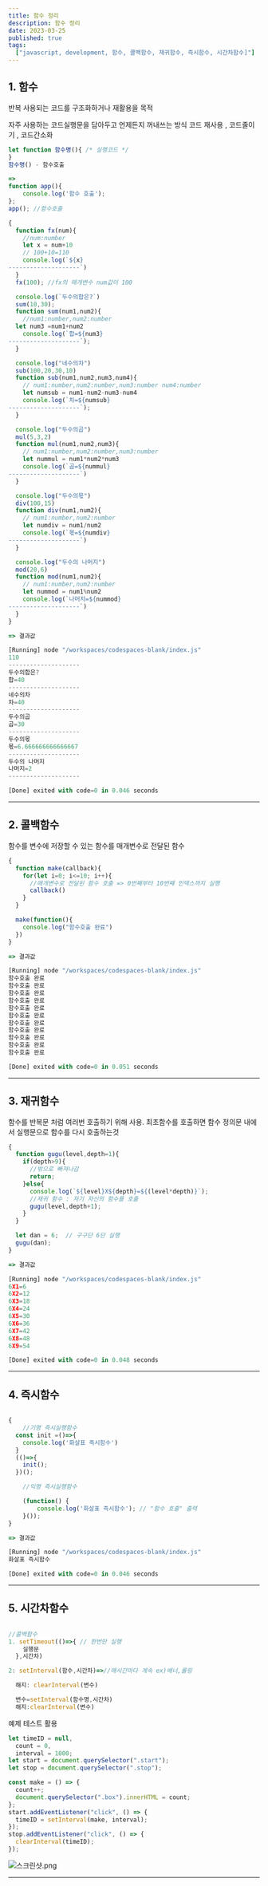 ```yaml
---
title: 함수 정리
description: 함수 정리
date: 2023-03-25
published: true
tags:
  ["javascript, development, 함수, 콜백함수, 재귀함수, 즉시함수, 시간차함수]"]
---
```


## 1. 함수

반복 사용되는 코드를 구조화하거나 재활용을 목적

자주 사용하는 코드실행문을 담아두고 언제든지 꺼내쓰는 방식 코드 재사용 , 코드줄이기 , 코드간소화

```jsx
let function 함수명(){ /* 실행코드 */
}
함수명() - 함수호출

=>
function app(){
	console.log('함수 호출');
};
app(); //함수호출
```

```jsx
{
  function fx(num){
    //num:number
    let x = num+10
    // 100+10=110
    console.log(`${x}
--------------------`)
  }
  fx(100); //fx의 매개변수 num값이 100

  console.log(`두수의합은?`)
  sum(10,30);
  function sum(num1,num2){
    //num1:number,num2:number
  let num3 =num1+num2
    console.log(`합=${num3}
--------------------`);
  }

  console.log("네수의차")
  sub(100,20,30,10)
  function sub(num1,num2,num3,num4){
    // num1:number,num2:number,num3:number num4:number
    let numsub = num1-num2-num3-num4
    console.log(`차=${numsub}
--------------------`);
  }

  console.log("두수의곱")
  mul(5,3,2)
  function mul(num1,num2,num3){
    // num1:number,num2:number,num3:number
    let nummul = num1*num2*num3
    console.log(`곱=${nummul}
--------------------`)
  }

  console.log("두수의몫")
  div(100,15)
  function div(num1,num2){
    // num1:number,num2:number
    let numdiv = num1/num2
    console.log(`몫=${numdiv}
--------------------`)
  }

  console.log("두수의 나머지")
  mod(20,6)
  function mod(num1,num2){
    // num1:number,num2:number
    let nummod = num1%num2
    console.log(`나머지=${nummod}
--------------------`)
  }
}

=> 결과값

[Running] node "/workspaces/codespaces-blank/index.js"
110
--------------------
두수의합은?
합=40
--------------------
네수의차
차=40
--------------------
두수의곱
곱=30
--------------------
두수의몫
몫=6.666666666666667
--------------------
두수의 나머지
나머지=2
--------------------

[Done] exited with code=0 in 0.046 seconds
```

---

## 2. 콜백함수

함수를 변수에 저장할 수 있는 함수를 매개변수로 전달된 함수

```jsx
{
  function make(callback){
    for(let i=0; i<=10; i++){
      //매개변수로 전달된 함수 호출 => 0번째부터 10번째 인덱스까지 실행
      callback()
    }
  }

  make(function(){
    console.log("함수호출 완료")
  })
}

=> 결과값

[Running] node "/workspaces/codespaces-blank/index.js"
함수호출 완료
함수호출 완료
함수호출 완료
함수호출 완료
함수호출 완료
함수호출 완료
함수호출 완료
함수호출 완료
함수호출 완료
함수호출 완료
함수호출 완료

[Done] exited with code=0 in 0.051 seconds
```

---

## 3. 재귀함수

함수를 반복문 처럼 여러번 호출하기 위해 사용.
최초함수를 호출하면 함수 정의문 내에서 실행문으로 함수를 다시 호출하는것

```jsx
{
  function gugu(level,depth=1){
    if(depth>9){
      //밖으로 빠져나감
      return;
    }else{
      console.log(`${level}X${depth}=${(level*depth)}`);
      //재귀 함수 : 자기 자신의 함수를 호출
      gugu(level,depth+1);
    }
  }

  let dan = 6;  // 구구단 6단 실행
  gugu(dan);
}

=> 결과값

[Running] node "/workspaces/codespaces-blank/index.js"
6X1=6
6X2=12
6X3=18
6X4=24
6X5=30
6X6=36
6X7=42
6X8=48
6X9=54

[Done] exited with code=0 in 0.048 seconds
```

---

## 4. 즉시함수

```jsx

{
	//기명 즉시실행함수
  const init =()=>{
    console.log('화살표 즉시함수')
  }
  (()=>{
    init();
  })();

	//익명 즉시실행함수

	(function() {
		console.log('화살표 즉시함수'); // "함수 호출" 출력
	}());
}

=> 결과값

[Running] node "/workspaces/codespaces-blank/index.js"
화살표 즉시함수

[Done] exited with code=0 in 0.046 seconds
```

---

## 5. 시간차함수

```jsx

//콜백함수
1. setTimeout(()=>{ // 한번만 실행
    실행문
  },시간차)

2: setInterval(함수,시간차)=>//매시간마다 계속 ex)배너,롤링

  해지: clearInterval(변수)

  변수=setInterval(함수명,시간차)
  해지:clearInterval(변수)
```

예제 테스트 활용

```jsx
let timeID = null,
  count = 0,
  interval = 1000;
let start = document.querySelector(".start");
let stop = document.querySelector(".stop");

const make = () => {
  count++;
  document.querySelector(".box").innerHTML = count;
};
start.addEventListener("click", () => {
  timeID = setInterval(make, interval);
});
stop.addEventListener("click", () => {
  clearInterval(timeID);
});
```

![스크린샷.png](https://s3.us-west-2.amazonaws.com/secure.notion-static.com/41514c56-cc02-4487-9dcb-9a3c8764b842/%E1%84%89%E1%85%B3%E1%84%8F%E1%85%B3%E1%84%85%E1%85%B5%E1%86%AB%E1%84%89%E1%85%A3%E1%86%BA_2023-03-25_%E1%84%8B%E1%85%A9%E1%84%92%E1%85%AE_10.12.43.png?X-Amz-Algorithm=AWS4-HMAC-SHA256&X-Amz-Content-Sha256=UNSIGNED-PAYLOAD&X-Amz-Credential=AKIAT73L2G45EIPT3X45%2F20230325%2Fus-west-2%2Fs3%2Faws4_request&X-Amz-Date=20230325T131621Z&X-Amz-Expires=86400&X-Amz-Signature=66e132607f41f772cc98a302ccd79b4c9d7259fcb6575cb3d9f8c3ecf208cc8c&X-Amz-SignedHeaders=host&response-content-disposition=filename%3D%22%25E1%2584%2589%25E1%2585%25B3%25E1%2584%258F%25E1%2585%25B3%25E1%2584%2585%25E1%2585%25B5%25E1%2586%25AB%25E1%2584%2589%25E1%2585%25A3%25E1%2586%25BA%25202023-03-25%2520%25E1%2584%258B%25E1%2585%25A9%25E1%2584%2592%25E1%2585%25AE%252010.12.43.png%22&x-id=GetObject)

---
